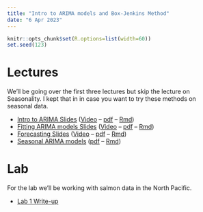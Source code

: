 ```yaml
---
title: "Intro to ARIMA models and Box-Jenkins Method"
date: "6 Apr 2023"
---
```


```r
knitr::opts_chunk$set(R.options=list(width=60))
set.seed(123)
```

# Lectures

We'll be going over the first three lectures but skip the lecture on Seasonality. I kept that in in case you want to try these methods on seasonal data.

* [Intro to ARIMA Slides](https://atsa-es.github.io/atsa/Lectures/Week%202/lec_04_Intro_ARIMA.html#1) ([Video](https://youtu.be/xnwkWkS6rJE) -- [pdf](https://atsa-es.github.io/atsa/Lectures/Week%202/lec_04_Intro_ARIMA.pdf) -- [Rmd](https://atsa-es.github.io/atsa/Lectures/Week%202/lec_04_Intro_ARIMA.Rmd))
* [Fitting ARIMA models Slides](https://atsa-es.github.io/atsa/Lectures/Week%202/lec_04_Fitting_and_Selecting_ARMA_models.html) ([Video](https://youtu.be/ZpWQ_03QGUU) -- [pdf](https://atsa-es.github.io/atsa/Lectures/Week%202/lec_04_Fitting_and_Selecting_ARMA_models.pdf) -- [Rmd](https://atsa-es.github.io/atsa/Lectures/Week%202/lec_04_Fitting_and_Selecting_ARMA_models.Rmd))
* [Forecasting Slides](https://atsa-es.github.io/atsa/Lectures/Week%202/lec_04_Forecasting_ARIMA.html) ([Video](https://youtu.be/6yhVagr2hJc) -- [pdf](https://atsa-es.github.io/atsa/Lectures/Week%202/lec_04_Forecasting_ARIMA.pdf) --  [Rmd](https://atsa-es.github.io/atsa/Lectures/Week%202/lec_04_Forecasting_ARIMA.Rmd))
* [Seasonal ARIMA models](https://atsa-es.github.io/atsa/Lectures/Week%202/lec_04_Seasonal_ARIMA.html) ([pdf](https://atsa-es.github.io/atsa/Lectures/Week%202/lec_04_Seasonal_ARIMA.pdf) --  [Rmd](https://atsa-es.github.io/atsa/Lectures/Week%202/lec_04_Seasonal_ARIMA.Rmd))

# Lab

For the lab we'll be working with salmon data in the North Pacific.

* [Lab 1 Write-up](https://github.com/atsa-es/fish550-2023/blob/main/Lab-1/Readme.md)